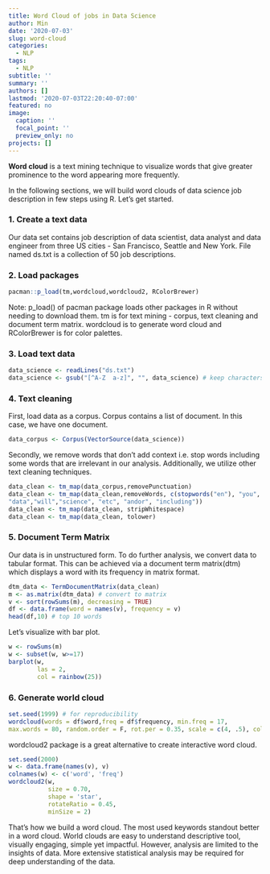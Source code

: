 ```yaml
---
title: Word Cloud of jobs in Data Science
author: Min
date: '2020-07-03'
slug: word-cloud
categories:
  - NLP
tags:
  - NLP
subtitle: ''
summary: ''
authors: []
lastmod: '2020-07-03T22:20:40-07:00'
featured: no
image:
  caption: ''
  focal_point: ''
  preview_only: no
projects: []
---
```


**Word cloud** is a text mining technique to visualize words that give greater prominence to the word appearing more frequently. 

In the following sections, we will build word clouds of data science job description in few steps using R. Let's get started.

### 1. Create a text data
Our data set contains job description of data scientist, data analyst and data engineer from three US cities - San Francisco, Seattle and New York. File named ds.txt is a collection of 50 job descriptions. 

### 2. Load packages 
```r
pacman::p_load(tm,wordcloud,wordcloud2, RColorBrewer)
```
Note: p_load() of pacman package loads other packages in R without needing to download them. tm is for text mining - corpus, text cleaning and document term matrix. wordcloud is to generate word cloud and RColorBrewer is for color palettes.


### 3. Load text data

```r
data_science <- readLines("ds.txt")
data_science <- gsub("[^A-Z  a-z]", "", data_science) # keep characters only
```

### 4. Text cleaning
First, load data as a corpus. Corpus contains a list of document. In this case, we have one document. 
```r
data_corpus <- Corpus(VectorSource(data_science))
```
Secondly, we remove words that don't add context i.e. stop words including some words that are irrelevant in our analysis. Additionally, we utilize  other text cleaning techniques.

```r
data_clean <- tm_map(data_corpus,removePunctuation)
data_clean <- tm_map(data_clean,removeWords, c(stopwords("en"), "you",
"data","will","science", "etc", "andor", "including"))
data_clean <- tm_map(data_clean, stripWhitespace)
data_clean <- tm_map(data_clean, tolower)
```

### 5.  Document Term Matrix
Our data is in unstructured form. To do further analysis, we convert data to tabular format. This can be achieved via a document term matrix(dtm) which displays a word with its frequency in matrix format.
```r
dtm_data <- TermDocumentMatrix(data_clean)
m <- as.matrix(dtm_data) # convert to matrix
v <- sort(rowSums(m), decreasing = TRUE)
df <- data.frame(word = names(v), frequency = v)
head(df,10) # top 10 words
```

Let's visualize with bar plot. 
```r
w <- rowSums(m)
w <- subset(w, w>=17)
barplot(w,
        las = 2,
        col = rainbow(25))
```


### 6. Generate world cloud
```r
set.seed(1999) # for reproducibility
wordcloud(words = df$word,freq = df$frequency, min.freq = 17,
max.words = 80, random.order = F, rot.per = 0.35, scale = c(4, .5), colors = palette())
```

wordcloud2 package is a great alternative to create interactive word cloud. 
```r
set.seed(2000)
w <- data.frame(names(v), v)
colnames(w) <- c('word', 'freq')
wordcloud2(w,
           size = 0.70,
           shape = 'star',
           rotateRatio = 0.45,
           minSize = 2)
```


That's how we build a word cloud. The most used keywords standout better in a word cloud. World clouds are easy to understand descriptive tool, visually engaging, simple yet impactful. However, analysis are limited to the insights of data. More extensive statistical analysis may be required for deep understanding of the data.


